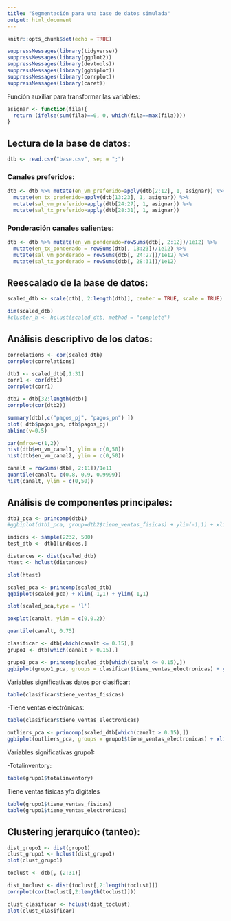 ```yaml
---
title: "Segmentación para una base de datos simulada"
output: html_document
---
```


```r
knitr::opts_chunk$set(echo = TRUE)
```

```r
suppressMessages(library(tidyverse))
suppressMessages(library(ggplot2))
suppressMessages(library(devtools))
suppressMessages(library(ggbiplot))
suppressMessages(library(corrplot))
suppressMessages(library(caret))
```
Función auxiliar para transformar las variables:

```r
asignar <- function(fila){
  return (ifelse(sum(fila)==0, 0, which(fila==max(fila))))
}
```

## Lectura de la base de datos:

```r
dtb <- read.csv("base.csv", sep = ";")
```

### Canales preferidos:

```r
dtb <- dtb %>% mutate(en_vm_preferido=apply(dtb[2:12], 1, asignar)) %>% 
  mutate(en_tx_preferido=apply(dtb[13:23], 1, asignar)) %>%
  mutate(sal_vm_preferido=apply(dtb[24:27], 1, asignar)) %>%
  mutate(sal_tx_preferido=apply(dtb[28:31], 1, asignar))
```

### Ponderación canales salientes:

```r
dtb <- dtb %>% mutate(en_vm_ponderado=rowSums(dtb[, 2:12])/1e12) %>% 
  mutate(en_tx_ponderado = rowSums(dtb[, 13:23])/1e12) %>%
  mutate(sal_vm_ponderado = rowSums(dtb[, 24:27])/1e12) %>%
  mutate(sal_tx_ponderado = rowSums(dtb[, 28:31])/1e12)
```

## Reescalado de la base de datos:

```r
scaled_dtb <- scale(dtb[, 2:length(dtb)], center = TRUE, scale = TRUE)
```


```r
dim(scaled_dtb)
#cluster_h <- hclust(scaled_dtb, method = "complete")
```



## Análisis descriptivo de los datos:

```r
correlations <- cor(scaled_dtb)
corrplot(correlations)
```

```r
dtb1 <- scaled_dtb[,1:31]
corr1 <- cor(dtb1)
corrplot(corr1)

```


```r
dtb2 = dtb[32:length(dtb)]
corrplot(cor(dtb2))

```

```r
summary(dtb[,c("pagos_pj", "pagos_pn") ])
plot( dtb$pagos_pn, dtb$pagos_pj)
abline(v=0.5)
```


```r
par(mfrow=c(1,2))
hist(dtb$en_vm_canal1, ylim = c(0,50))
hist(dtb$en_vm_canal2, ylim = c(0,50))
```
```r
canalt = rowSums(dtb[, 2:11])/1e11
quantile(canalt, c(0.8, 0.9, 0.9999))
hist(canalt, ylim = c(0,50))
```



## Análisis de componentes principales:

```r
dtb1_pca <- princomp(dtb1)
#ggbiplot(dtb1_pca, group=dtb2$tiene_ventas_fisicas) + ylim(-1,1) + xlim(-1,1)
```


```r
indices <- sample(2232, 500)
test_dtb <- dtb1[indices,]
```


```r
distances <- dist(scaled_dtb)
htest <- hclust(distances)
```


```r
plot(htest)
```


```r
scaled_pca <- princomp(scaled_dtb)
ggbiplot(scaled_pca) + xlim(-1,1) + ylim(-1,1)
```


```r
plot(scaled_pca,type = 'l')
```

```r
boxplot(canalt, ylim = c(0,0.2))
```
```r
quantile(canalt, 0.75)
```

```r
clasificar <- dtb[which(canalt <= 0.15),]
grupo1 <- dtb[which(canalt > 0.15),]
```


```r
grupo1_pca <- princomp(scaled_dtb[which(canalt <= 0.15),])
ggbiplot(grupo1_pca, groups = clasificar$tiene_ventas_electronicas) + ylim(-3,2.5)
```
Variables significativas datos por clasificar:

```r
table(clasificar$tiene_ventas_fisicas)
```

-Tiene ventas electrónicas:

```r
table(clasificar$tiene_ventas_electronicas)
```



```r
outliers_pca <- princomp(scaled_dtb[which(canalt > 0.15),])
ggbiplot(outliers_pca, groups = grupo1$tiene_ventas_electronicas) + xlim(-1,2) + ylim(-1,1)
```
Variables significativas grupo1:

-Totalinventory:
```r
table(grupo1$totalinventory)
```
Tiene ventas físicas y/o digitales
```r
table(grupo1$tiene_ventas_fisicas)
table(grupo1$tiene_ventas_electronicas)
```

## Clustering jerarquíco (tanteo):

```r
dist_grupo1 <- dist(grupo1)
clust_grupo1 <- hclust(dist_grupo1)
plot(clust_grupo1)
```


```r
toclust <- dtb[,-(2:31)]
```

```r
dist_toclust <- dist(toclust[,2:length(toclust)])
corrplot(cor(toclust[,2:length(toclust)]))

```

```r
clust_clasificar <- hclust(dist_toclust)
plot(clust_clasificar)
```
